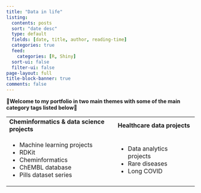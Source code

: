```yaml
---
title: "Data in life"
listing:
  contents: posts
  sort: "date desc"
  type: default
  fields: [date, title, author, reading-time]
  categories: true
  feed: 
    categories: [R, Shiny]
  sort-ui: false
  filter-ui: false
page-layout: full
title-block-banner: true
comments: false
---
```


**🌟Welcome to my portfolio in two main themes with some of the main category tags listed below🌟**

+---------------------------------------------+---------------------------------+
| **Cheminformatics & data science projects** | **Healthcare data projects**    |
+---------------------------------------------+---------------------------------+
| * Machine learning projects                 | * Data analytics projects       |  
| * RDKit                                     | * Rare diseases                 |  
| * Cheminformatics                           | * Long COVID                    |     
| * ChEMBL database                           |                                 |
| * Pills dataset series                      |                                 |
+---------------------------------------------+---------------------------------+